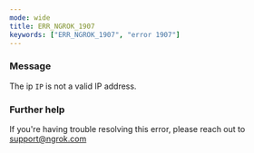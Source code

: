 ```yaml
---
mode: wide
title: ERR_NGROK_1907
keywords: ["ERR_NGROK_1907", "error 1907"]
---
```



### Message

The ip `IP` is not a valid IP address.

<ErrorDetails />

### Further help

If you're having trouble resolving this error, please reach out to [support@ngrok.com](mailto:support@ngrok.com?subject=Help%20with%20ERR_NGROK_1907)
